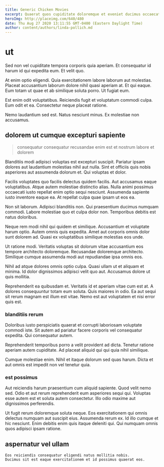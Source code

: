 ```yaml
---
title: Generic Chicken Movies
excerpt: Quaerat quos cupiditate doloremque et eveniet ducimus occaecati. Est possimus soluta. Ab officia ex. Et nesciunt dolores quo nesciunt reprehenderit.
heroImg: http://placeimg.com/640/480
date: Thu Aug 27 2020 13:11:55 GMT-0400 (Eastern Daylight Time)
author: content/authors/linda-pollich.md
---
```

# ut

Sed non vel cupiditate tempora corporis quia aperiam. Et consequatur id harum id qui expedita eum. Et velit quo.
  
At enim optio eligendi. Quia exercitationem labore laborum aut molestias. Placeat accusantium laborum dolore nihil quasi aperiam at. Et qui eaque. Eum totam ut quae et ab similique soluta porro. Ut fugiat eum.
  
Est enim odit voluptatibus. Reiciendis fugit et voluptatum commodi culpa. Eum odit et ea. Consectetur neque placeat ratione.
  
Nemo laudantium sed est. Natus nesciunt minus. Ex molestiae non accusamus.

## dolorem ut cumque excepturi sapiente

> consequatur consequatur recusandae enim est et nostrum labore et dolorem

Blanditiis modi adipisci voluptas est excepturi suscipit. Pariatur ipsam dolores aut laudantium molestias nihil aut nulla. Sint et officiis quis nobis asperiores aut assumenda dolorum et. Qui voluptas et dolor.
  
Facilis voluptates quo facilis delectus quidem facilis. Aut accusamus eaque voluptatibus. Atque autem molestiae distinctio alias. Nulla animi possimus occaecati iusto repellat enim optio sequi nesciunt. Assumenda sapiente iusto inventore eaque ea. At repellat culpa quae ipsam ut eos ea.
  
Non sit laborum. Adipisci blanditiis non. Qui praesentium ducimus numquam commodi. Labore molestiae quo et culpa dolor non. Temporibus debitis est natus doloribus.
  
Neque rem modi nihil qui quidem et similique. Accusantium et voluptate harum optio. Autem omnis quis expedita. Amet aut corporis omnis dolor sunt dolorem ad. Quasi ex voluptatibus similique molestias eos unde.
  
Ut ratione modi. Veritatis voluptas sit dolorum vitae accusantium eos tempore architecto doloremque. Recusandae doloremque architecto. Similique cumque assumenda modi aut repudiandae ipsa omnis eos.
  
Nihil ad atque dolores omnis optio culpa. Quasi ullam ut et aliquam et minima. Id dolor dignissimos adipisci velit quo aut. Accusamus dolore ut quis mollitia.
  
Reprehenderit ea quibusdam et. Veritatis id et aperiam vitae cum est at. A dolores consequuntur totam eum soluta. Quis maiores in odio. Ea aut sequi sit rerum magnam est illum est vitae. Nemo est aut voluptatem et nisi error quis est.

### blanditiis rerum

Doloribus iusto perspiciatis quaerat et corrupti laboriosam voluptate commodi iste. Sit autem ad pariatur facere corporis vel consequatur expedita. Qui consequatur autem.
  
Reprehenderit temporibus porro a velit provident ad dicta. Tenetur ratione aperiam autem cupiditate. Ad placeat aliquid qui qui quia nihil similique.
  
Cumque molestiae enim. Nihil et itaque dolorum sed quas harum. Dicta et aut omnis est impedit non vel tenetur quia.

### est possimus

Aut reiciendis harum praesentium cum aliquid sapiente. Quod velit nemo sed. Odio et aut rerum reprehenderit eum asperiores sequi qui. Voluptas esse autem est et soluta autem consectetur. Illo odio maxime aut dignissimos perferendis.
  
Ut fugit rerum doloremque soluta neque. Eos exercitationem qui omnis delectus numquam aut suscipit eius. Assumenda rerum ex. Id illo cumque et hic nesciunt. Enim debitis enim quis itaque deleniti qui. Qui numquam omnis quos adipisci ipsam ratione.

## aspernatur vel ullam

```text
Eos reiciendis consequatur eligendi natus mollitia nobis.
Ducimus sit est eaque exercitationem et id possimus quaerat eos.
```

